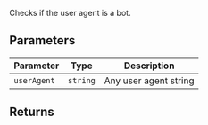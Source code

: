 Checks if the user agent is a bot.

## Parameters

| Parameter   | Type     | Description           |
| ----------- | -------- | --------------------- |
| `userAgent` | `string` | Any user agent string |

## Returns
